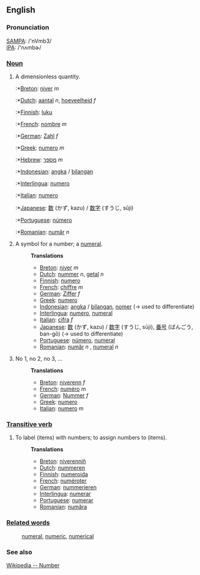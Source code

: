 ==English==

===Pronunciation===
[[w:SAMPA|SAMPA]]: /'nVmb3/<br>
[[w:International Phonetic Alphabet|IPA]]: /'nʌmbɚ/

===[[Noun]]===
# A dimensionless quantity.
#:*[[Breton]]: [[niver]] ''m''
#:*[[Dutch]]: [[aantal]] ''n'', [[hoeveelheid]] ''f''
#:*[[Finnish]]: [[luku]]
#:*[[French]]: [[nombre]] ''m''
#:*[[German]]: [[Zahl]] ''f''
#:*[[Greek]]: [[numero]] ''m''
#:*[[Hebrew]]: [[מספר]] ''m''
#:*[[Indonesian]]: [[angka]] / [[bilang|bilangan]]
#:*[[Interlingua]]: [[numero]]
#:*[[Italian]]: [[numero]]
#:*[[Japanese]]: [[数]] (かず, kazu) / [[数字]] (すうじ, sūji)
#:*[[Portuguese]]: [[número]]
#:*[[Romanian]]: [[număr]] ''n''
#:
# A symbol for a number; a [[numeral]].
#:'''Translations'''
#:*[[Breton]]: [[niver]] ''m''
#:*[[Dutch]]: [[nummer]] ''n'', [[getal]] ''n''
#:*[[Finnish]]: [[numero]]
#:*[[French]]: [[chiffre]] ''m''
#:*[[German]]: [[Ziffer]] ''f''
#:*[[Greek]]: [[numero]]
#:*[[Indonesian]]: [[angka]] / [[bilang|bilangan]], [[nomer]] (&rarr; used to differentiate)
#:*[[Interlingua]]: [[numero]], [[numeral]]
#:*[[Italian]]: [[cifra]] ''f''
#:*[[Japanese]]: [[数]] (かず, kazu) / [[数字]] (すうじ, sūji), [[番号]] (ばんごう, ban-gō)  (&rarr; used to differentiate)
#:*[[Portuguese]]: [[número]], [[numeral]]
#:*[[Romanian]]: [[număr]] ''n'' , [[numeral]] ''n''
#:
# No 1, no 2, no 3, ...
#:'''Translations'''
#:*[[Breton]]: [[niverenn]] ''f''
#:*[[French]]: [[numéro]] ''m''
#:*[[German]]: [[Nummer]] ''f''
#:*[[Greek]]: [[numero]]
#:*[[Italian]]: [[numero]] ''m''


===[[Transitive verb]]===
# To label (items) with numbers; to assign numbers to (items).
#:
#:'''Translations'''
#:*[[Breton]]: [[niverenniñ]]
#:*[[Dutch]]: [[nummeren]]
#:*[[Finnish]]: [[numeroida]]
#:*[[French]]: [[numéroter]]
#:*[[German]]: [[nummerieren]]
#:*[[Interlingua]]: [[numerar]]
#:*[[Portuguese]]: [[numerar]]
#:*[[Romanian]]: [[număra]]

===[[Related words]]===
:[[numeral]], [[numeric]], [[numerical]]

===See also===
[http://www.wikipedia.org/wiki/Number Wikipedia -- Number]